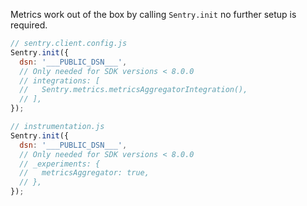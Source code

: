 Metrics work out of the box by calling `Sentry.init` no further setup is required.

```JavaScript
// sentry.client.config.js
Sentry.init({
  dsn: '___PUBLIC_DSN___',
  // Only needed for SDK versions < 8.0.0
  // integrations: [
  //   Sentry.metrics.metricsAggregatorIntegration(),
  // ],
});
```

```JavaScript
// instrumentation.js
Sentry.init({
  dsn: '___PUBLIC_DSN___',
  // Only needed for SDK versions < 8.0.0
  // _experiments: {
  //   metricsAggregator: true,
  // },
});
```

